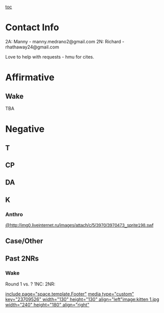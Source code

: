 [[toc]]
=Contact Info= 
2A: Manny - manny.medrano2@gmail.com
2N: Richard - rhathaway24@gmail.com

Love to help with requests - hmu for cites.
=Affirmative= 
==Wake== 
TBA
=Negative= 
==T== 
==CP== 
==DA== 
==K== 
===Anthro=== 
<span style="background-color: #ffffff; color: #3b5998; font-family: 'lucida grande',tahoma,verdana,arial,sans-serif; text-align: left;">[[@http://img0.liveinternet.ru/images/attach/c/5/3970/3970473_sprite198.swf]]</span>
==Case/Other== 
==Past 2NRs== 
===Wake=== 
Round 1 vs. ?
1NC:
2NR:

[[include page="space.template.Footer"]] [[media type="custom" key="23709526" width="130" height="130" align="left"]][[image:kitten 1.jpg width="240" height="180" align="right"]]